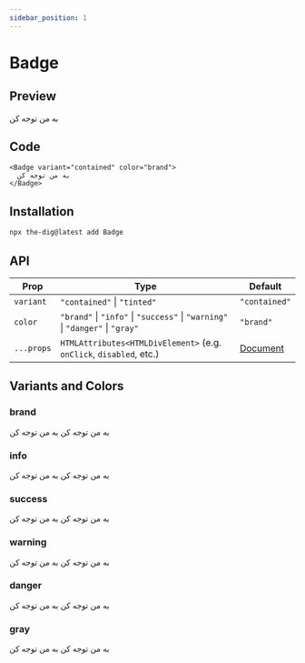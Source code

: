 ```yaml
---
sidebar_position: 1
---
```


# Badge

## Preview


<Container>
  <Badge>به من توجه کن</Badge>
</Container>

## Code

```tsx
<Badge variant="contained" color="brand">
  به من توجه کن
</Badge>
```

## Installation

```bash
npx the-dig@latest add Badge
```

## API

| Prop       | Type                                                                          | Default                                                                  |
| ---------- | ----------------------------------------------------------------------------- | ------------------------------------------------------------------------ |
| `variant`  | `"contained"` \| `"tinted"`                                                   | `"contained"`                                                            |
| `color`    | `"brand"` \| `"info"` \| `"success"` \| `"warning"` \| `"danger"` \| `"gray"` | `"brand"`                                                                |
| `...props` | `HTMLAttributes<HTMLDivElement>` (e.g. `onClick`, `disabled`, etc.)           | [Document](https://developer.mozilla.org/en-US/docs/Web/API/HTMLElement) |

## Variants and Colors

### brand

<Container>
  <Badge variant="contained" color="brand">
    <span>به من توجه کن</span>
  </Badge>
  <Badge variant="tinted" color="brand">
    <span>به من توجه کن</span>
  </Badge>
</Container>

### info

<Container>
  <Badge variant="contained" color="info">
    <span>به من توجه کن</span>
  </Badge>
  <Badge variant="tinted" color="info">
    <span>به من توجه کن</span>
  </Badge>
</Container>

### success

<Container>
  <Badge variant="contained" color="success">
    <span>به من توجه کن</span>
  </Badge>
  <Badge variant="tinted" color="success">
    <span>به من توجه کن</span>
  </Badge>
</Container>

### warning

<Container>
  <Badge variant="contained" color="warning">
    <span>به من توجه کن</span>
  </Badge>
  <Badge variant="tinted" color="warning">
    <span>به من توجه کن</span>
  </Badge>
</Container>

### danger

<Container>
  <Badge variant="contained" color="danger">
    <span>به من توجه کن</span>
  </Badge>
  <Badge variant="tinted" color="danger">
    <span>به من توجه کن</span>
  </Badge>
</Container>

### gray

<Container>
  <Badge variant="contained" color="gray">
    <span>به من توجه کن</span>
  </Badge>
  <Badge variant="tinted" color="gray">
    <span>به من توجه کن</span>
  </Badge>
</Container>
